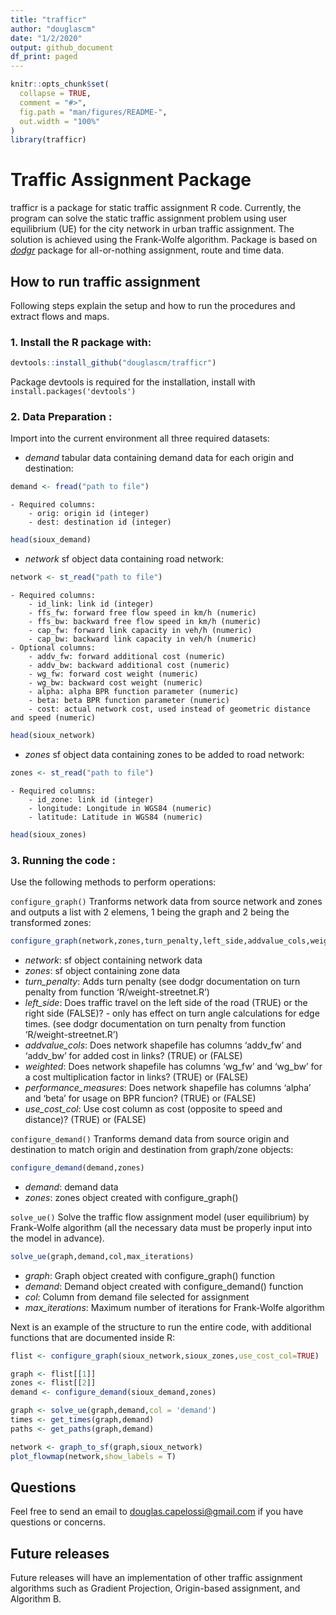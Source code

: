 ```yaml
---
title: "trafficr"
author: "douglascm"
date: "1/2/2020"
output: github_document
df_print: paged
---
```


```r
knitr::opts_chunk$set(
  collapse = TRUE,
  comment = "#>",
  fig.path = "man/figures/README-",
  out.width = "100%"
)
library(trafficr)
```
# Traffic Assignment Package
trafficr is a package for static traffic assignment R code. Currently, the program can solve the static traffic assignment problem using user equilibrium (UE) for the city network in urban traffic assignment. The solution is achieved using the Frank-Wolfe algorithm. Package is based on [*dodgr*](https://atfutures.github.io/dodgr/index.html) package for all-or-nothing assignment, route and time data.

## How to run traffic assignment
Following steps explain the setup and how to run the procedures and extract flows and maps.

### 1. Install the R package with: 
```r
devtools::install_github("douglascm/trafficr")
```
Package devtools is required for the installation, install with `install.packages('devtools')`

### 2. Data Preparation : 
Import into the current environment all three required datasets:

- *demand* tabular data containing demand data for each origin and destination:
```r
demand <- fread("path to file")
```
    - Required columns:
        - orig: origin id (integer)
        - dest: destination id (integer)
```r
head(sioux_demand)
```
- *network* sf object data containing road network:
```r
network <- st_read("path to file")
```
    - Required columns:
        - id_link: link id (integer)
        - ffs_fw: forward free flow speed in km/h (numeric)
        - ffs_bw: backward free flow speed in km/h (numeric)
        - cap_fw: forward link capacity in veh/h (numeric)
        - cap_bw: backward link capacity in veh/h (numeric)
    - Optional columns:
        - addv_fw: forward additional cost (numeric)
        - addv_bw: backward additional cost (numeric)
        - wg_fw: forward cost weight (numeric)
        - wg_bw: backward cost weight (numeric)
        - alpha: alpha BPR function parameter (numeric)
        - beta: beta BPR function parameter (numeric)
        - cost: actual network cost, used instead of geometric distance and speed (numeric)
```r
head(sioux_network)
```
- *zones* sf object data containing zones to be added to road network:
```r
zones <- st_read("path to file")
```
    - Required columns:
        - id_zone: link id (integer)
        - longitude: Longitude in WGS84 (numeric)
        - latitude: Latitude in WGS84 (numeric)
```r
head(sioux_zones)
```

### 3. Running the code :
Use the following methods to perform operations:

`configure_graph()` Tranforms network data from source network and zones and outputs a list with 2 elemens, 1 being the graph and 2 being the transformed zones:
```r
configure_graph(network,zones,turn_penalty,left_side,addvalue_cols,weighted,performance_measures,use_cost_col)
```
- *network*: sf object containing network data
- *zones*: sf object containing zone data
- *turn_penalty*: Adds turn penalty (see dodgr documentation on turn penalty from function 'R/weight-streetnet.R')
- *left_side*: Does traffic travel on the left side of the road (TRUE) or the right side (FALSE)? - only has effect on turn angle calculations for edge times. (see dodgr documentation on turn penalty from function 'R/weight-streetnet.R')
- *addvalue_cols*: Does network shapefile has columns 'addv_fw' and 'addv_bw' for added cost in links? (TRUE) or (FALSE)
- *weighted*: Does network shapefile has columns 'wg_fw' and 'wg_bw' for a cost multiplication factor in links? (TRUE) or (FALSE)
- *performance_measures*: Does network shapefile has columns 'alpha' and 'beta' for usage on BPR funcion? (TRUE) or (FALSE)
- *use_cost_col*: Use cost column as cost (opposite to speed and distance)? (TRUE) or (FALSE)

`configure_demand()` Tranforms demand data from source origin and destination to match origin and destination from graph/zone objects:
```r
configure_demand(demand,zones)
```
- *demand*: demand data
- *zones*: zones object created with configure_graph()

`solve_ue()` Solve the traffic flow assignment model (user equilibrium) by Frank-Wolfe algorithm (all the necessary data must be  properly input into the model in advance).
```r
solve_ue(graph,demand,col,max_iterations)
```
- *graph*: Graph object created with configure_graph() function
- *demand*: Demand object created with configure_demand() function
- *col*: Column from demand file selected for assignment
- *max_iterations*: Maximum number of iterations for Frank-Wolfe algorithm

Next is an example of the structure to run the entire code, with additional functions that are documented inside R:
```r
flist <- configure_graph(sioux_network,sioux_zones,use_cost_col=TRUE)

graph <- flist[[1]]
zones <- flist[[2]]
demand <- configure_demand(sioux_demand,zones)

graph <- solve_ue(graph,demand,col = 'demand')
times <- get_times(graph,demand)
paths <- get_paths(graph,demand)

network <- graph_to_sf(graph,sioux_network)
plot_flowmap(network,show_labels = T)
```

## Questions
Feel free to send an email to [douglas.capelossi@gmail.com](douglas.capelossi@gmail.com) if you have questions or concerns.


## Future releases
Future releases will have an implementation of other traffic assignment algorithms such as Gradient Projection, Origin-based assignment, and Algorithm B.
